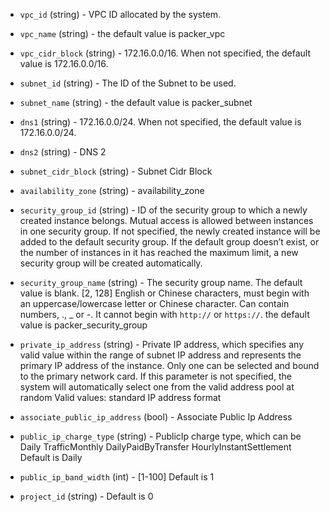 <!-- Code generated from the comments of the CommonConfig struct in builder/common_config.go; DO NOT EDIT MANUALLY -->

- `vpc_id` (string) - VPC ID allocated by the system.

- `vpc_name` (string) - the default value is packer_vpc

- `vpc_cidr_block` (string) - 172.16.0.0/16. When not specified, the default value is 172.16.0.0/16.

- `subnet_id` (string) - The ID of the Subnet to be used.

- `subnet_name` (string) - the default value is packer_subnet

- `dns1` (string) - 172.16.0.0/24. When not specified, the default value is 172.16.0.0/24.

- `dns2` (string) - DNS 2

- `subnet_cidr_block` (string) - Subnet Cidr Block

- `availability_zone` (string) - availability_zone

- `security_group_id` (string) - ID of the security group to which a newly
  created instance belongs. Mutual access is allowed between instances in one
  security group. If not specified, the newly created instance will be added
  to the default security group. If the default group doesn’t exist, or the
  number of instances in it has reached the maximum limit, a new security
  group will be created automatically.

- `security_group_name` (string) - The security group name. The default value
  is blank. [2, 128] English or Chinese characters, must begin with an
  uppercase/lowercase letter or Chinese character. Can contain numbers, .,
  _ or -. It cannot begin with `http://` or `https://`.
  the default value is packer_security_group

- `private_ip_address` (string) - Private IP address, which specifies any valid value within the range of subnet IP address and represents
  the primary IP address of the instance. Only one can be selected and bound to the primary network card.
  If this parameter is not specified, the system will automatically select one from the valid address pool at random
  Valid values: standard IP address format

- `associate_public_ip_address` (bool) - Associate Public Ip Address

- `public_ip_charge_type` (string) - PublicIp charge type, which can be
  Daily TrafficMonthly DailyPaidByTransfer HourlyInstantSettlement
  Default is Daily

- `public_ip_band_width` (int) - [1-100]
  Default is 1

- `project_id` (string) - Default is 0

<!-- End of code generated from the comments of the CommonConfig struct in builder/common_config.go; -->
